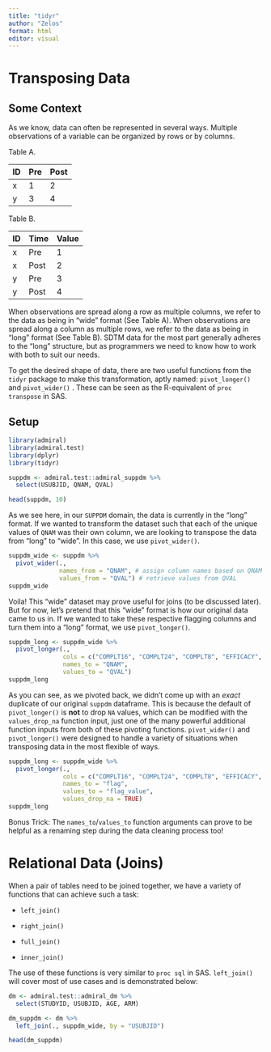 ```yaml
---
title: "tidyr"
author: "Zelos"
format: html
editor: visual
---
```


# Transposing Data

## Some Context

As we know, data can often be represented in several ways. Multiple observations of a variable can be organized by rows or by columns.

Table A.

| ID  | Pre | Post |
|-----|-----|------|
| x   | 1   | 2    |
| y   | 3   | 4    |

Table B.

| ID  | Time | Value |
|-----|------|-------|
| x   | Pre  | 1     |
| x   | Post | 2     |
| y   | Pre  | 3     |
| y   | Post | 4     |

When observations are spread along a row as multiple columns, we refer to the data as being in "wide" format (See Table A). When observations are spread along a column as multiple rows, we refer to the data as being in "long" format (See Table B). SDTM data for the most part generally adheres to the "long" structure, but as programmers we need to know how to work with both to suit our needs.

To get the desired shape of data, there are two useful functions from the `tidyr` package to make this transformation, aptly named: `pivot_longer()` and `pivot_wider()` . These can be seen as the R-equivalent of `proc transpose` in SAS.

## Setup

```r
library(admiral)
library(admiral.test)
library(dplyr)
library(tidyr)

suppdm <- admiral.test::admiral_suppdm %>%
  select(USUBJID, QNAM, QVAL)

head(suppdm, 10)
```

As we see here, in our `SUPPDM` domain, the data is currently in the "long" format. If we wanted to transform the dataset such that each of the unique values of `QNAM` was their own column, we are looking to transpose the data from "long" to "wide". In this case, we use `pivot_wider()`.

```r
suppdm_wide <- suppdm %>% 
  pivot_wider(., 
              names_from = "QNAM", # assign column names based on QNAM
              values_from = "QVAL") # retrieve values from QVAL
suppdm_wide
```

Voila! This "wide" dataset may prove useful for joins (to be discussed later). But for now, let's pretend that this "wide" format is how our original data came to us in. If we wanted to take these respective flagging columns and turn them into a "long" format, we use `pivot_longer()`.

```r
suppdm_long <- suppdm_wide %>% 
  pivot_longer(., 
               cols = c("COMPLT16", "COMPLT24", "COMPLT8", "EFFICACY", "ITT", "SAFETY"), 
               names_to = "QNAM",
               values_to = "QVAL")
suppdm_long
```

As you can see, as we pivoted back, we didn't come up with an *exact* duplicate of our original `suppdm` dataframe. This is because the default of `pivot_longer()` is **not** to drop `NA` values, which can be modified with the `values_drop_na` function input, just one of the many powerful additional function inputs from both of these pivoting functions. `pivot_wider()` and `pivot_longer()` were designed to handle a variety of situations when transposing data in the most flexible of ways.

```r
suppdm_long <- suppdm_wide %>% 
  pivot_longer(., 
               cols = c("COMPLT16", "COMPLT24", "COMPLT8", "EFFICACY", "ITT", "SAFETY"), 
               names_to = "flag",
               values_to = "flag_value",
               values_drop_na = TRUE)
suppdm_long
```

Bonus Trick: The `names_to`/`values_to` function arguments can prove to be helpful as a renaming step during the data cleaning process too!

# Relational Data (Joins)

When a pair of tables need to be joined together, we have a variety of functions that can achieve such a task:

-   `left_join()`

-   `right_join()`

-   `full_join()`

-   `inner_join()`

The use of these functions is very similar to `proc sql` in SAS. `left_join()` will cover most of use cases and is demonstrated below:

```r
dm <- admiral.test::admiral_dm %>% 
  select(STUDYID, USUBJID, AGE, ARM)

dm_suppdm <- dm %>% 
  left_join(., suppdm_wide, by = "USUBJID")

head(dm_suppdm)
```
